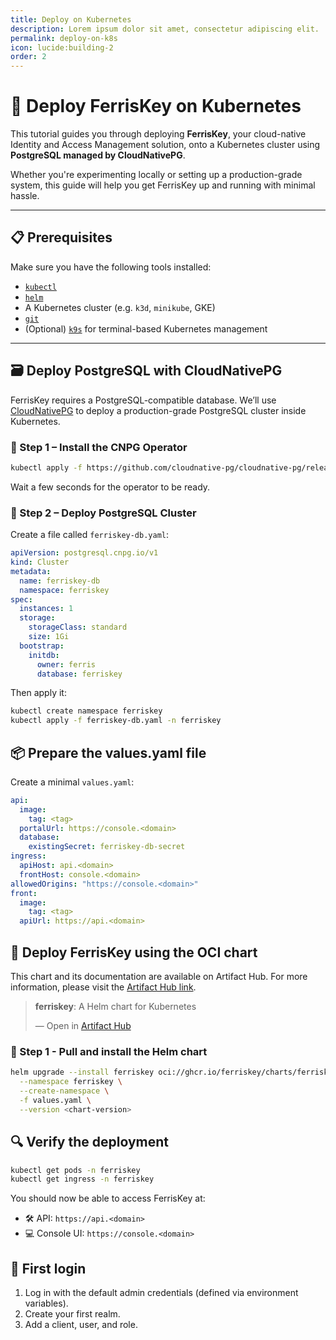 ```yaml
---
title: Deploy on Kubernetes
description: Lorem ipsum dolor sit amet, consectetur adipiscing elit.
permalink: deploy-on-k8s
icon: lucide:building-2
order: 2
---
```


# 🚀 Deploy FerrisKey on Kubernetes

This tutorial guides you through deploying **FerrisKey**, your cloud-native Identity and Access Management solution, onto a Kubernetes cluster using **PostgreSQL managed by CloudNativePG**.

Whether you're experimenting locally or setting up a production-grade system, this guide will help you get FerrisKey up and running with minimal hassle.

--- 

## 📋 Prerequisites

Make sure you have the following tools installed:

- [`kubectl`](https://kubernetes.io/docs/tasks/tools/)
- [`helm`](https://helm.sh/docs/intro/install/)
- A Kubernetes cluster (e.g. `k3d`, `minikube`, GKE)
- [`git`](https://git-scm.com/)
- (Optional) [`k9s`](https://k9scli.io/) for terminal-based Kubernetes management

---

## 🗃️ Deploy PostgreSQL with CloudNativePG

FerrisKey requires a PostgreSQL-compatible database. We’ll use [CloudNativePG](https://cloudnative-pg.io/) to deploy a production-grade PostgreSQL cluster inside Kubernetes.

### 🔹 Step 1 – Install the CNPG Operator

```bash
kubectl apply -f https://github.com/cloudnative-pg/cloudnative-pg/releases/latest/download/cnpg-operator.yaml
```

Wait a few seconds for the operator to be ready.

### 🔹 Step 2 – Deploy PostgreSQL Cluster

Create a file called `ferriskey-db.yaml`:

```yaml
apiVersion: postgresql.cnpg.io/v1
kind: Cluster
metadata:
  name: ferriskey-db
  namespace: ferriskey
spec:
  instances: 1
  storage:
    storageClass: standard
    size: 1Gi
  bootstrap:
    initdb:
      owner: ferris
      database: ferriskey
```

Then apply it:

```bash
kubectl create namespace ferriskey
kubectl apply -f ferriskey-db.yaml -n ferriskey
```

## 📦 Prepare the values.yaml file

Create a minimal `values.yaml`:

```yaml
api:
  image:
    tag: <tag>
  portalUrl: https://console.<domain>
  database:
    existingSecret: ferriskey-db-secret
ingress:
  apiHost: api.<domain>
  frontHost: console.<domain>
allowedOrigins: "https://console.<domain>"
front:
  image:
    tag: <tag>
  apiUrl: https://api.<domain>
```


## 🚀 Deploy FerrisKey using the OCI chart


This chart and its documentation are available on Artifact Hub.
For more information, please visit the [Artifact Hub link](https://artifacthub.io/packages/helm/ferriskey/ferriskey).


<div class="artifacthub-widget" data-url="https://artifacthub.io/packages/helm/ferriskey/ferriskey" data-theme="light" data-header="true" data-stars="true" data-responsive="true"><blockquote><p lang="en" dir="ltr"><b>ferriskey</b>: A Helm chart for Kubernetes</p>&mdash; Open in <a href="https://artifacthub.io/packages/helm/ferriskey/ferriskey">Artifact Hub</a></blockquote></div><script async src="https://artifacthub.io/artifacthub-widget.js"></script>

### 🔹 Step 1 - Pull and install the Helm chart

```bash
helm upgrade --install ferriskey oci://ghcr.io/ferriskey/charts/ferriskey \
  --namespace ferriskey \
  --create-namespace \
  -f values.yaml \
  --version <chart-version>
```

## 🔍 Verify the deployment

```bash
kubectl get pods -n ferriskey
kubectl get ingress -n ferriskey
```

You should now be able to access FerrisKey at:
- 🛠️ API: `https://api.<domain>`
- 💻 Console UI: `https://console.<domain>`

## 🧪 First login
1. Log in with the default admin credentials (defined via environment variables).
2. Create your first realm.
3. Add a client, user, and role.


